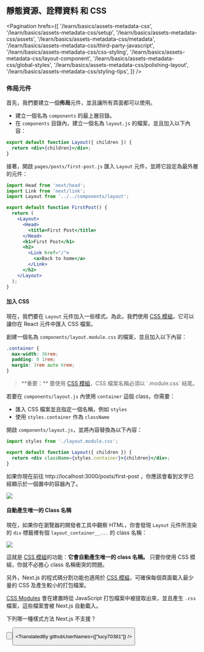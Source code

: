 
## 靜態資源、詮釋資料 和 CSS

<Pagination
  hrefs={[
    '/learn/basics/assets-metadata-css',
    '/learn/basics/assets-metadata-css/setup',
    '/learn/basics/assets-metadata-css/assets',
    '/learn/basics/assets-metadata-css/metadata',
    '/learn/basics/assets-metadata-css/third-party-javascript',
    '/learn/basics/assets-metadata-css/css-styling',
    '/learn/basics/assets-metadata-css/layout-component',
    '/learn/basics/assets-metadata-css/global-styles',
    '/learn/basics/assets-metadata-css/polishing-layout',
    '/learn/basics/assets-metadata-css/styling-tips',
  ]}
/>

### 佈局元件

首先，我們要建立一個**佈局**元件，並且讓所有頁面都可以使用。

- 建立一個名為 `components` 的最上層目錄。
- 在 `components` 目錄內，建立一個名為 `layout.js` 的檔案，並且加入以下內容：

```jsx
export default function Layout({ children }) {
  return <div>{children}</div>;
}
```

接著，開啟 `pages/posts/first-post.js` 匯入 `Layout` 元件，並將它設定為最外層的元件：

```jsx
import Head from 'next/head';
import Link from 'next/link';
import Layout from '../../components/layout';

export default function FirstPost() {
  return (
    <Layout>
      <Head>
        <title>First Post</title>
      </Head>
      <h1>First Post</h1>
      <h2>
        <Link href="/">
          <a>Back to home</a>
        </Link>
      </h2>
    </Layout>
  );
}
```

#### 加入 CSS

現在，我們要在 `Layout` 元件加入一些樣式。為此，我們使用 <a href="/docs/basic-features/built-in-css-support#adding-component-level-css" target="_blank">CSS 模組</a>，它可以讓你在 React 元件中匯入 CSS 檔案。

創建一個名為 `components/layout.module.css` 的檔案，並且加入以下內容：

```css
.container {
  max-width: 36rem;
  padding: 0 1rem;
  margin: 3rem auto 6rem;
}
```

<Blockquote>
  **重要：** 要使用 <a href="/docs/basic-features/built-in-css-support#adding-component-level-css" target="_blank">CSS 模組</a>，CSS 檔案名稱必須以 `.module.css` 結尾。
</Blockquote>

若要在 `components/layout.js` 內使用 `container` 這個 class，你需要：

- 匯入 CSS 檔案並且指定一個名稱，例如 `styles`
- 使用 `styles.container` 作為 `className`

開啟 `components/layout.js`，並將內容替換為以下內容：

```jsx
import styles from './layout.module.css';

export default function Layout({ children }) {
  return <div className={styles.container}>{children}</div>;
}
```

如果你現在前往 http://localhost:3000/posts/first-post ，你應該會看到文字已經顯示於一個置中的容器內了。

![](https://nextjs.org/static/images/learn/assets-metadata-css/layout.png)

#### 自動產生唯一的 Class 名稱

現在，如果你在瀏覽器的開發者工具中觀察 HTML，你會發現 `Layout` 元件所渲染的 `div` 標籤裡有個 `layout_container__...` 的 class 名稱：

![](https://nextjs.org/static/images/learn/assets-metadata-css/devtools.png)

這就是 <a href="/docs/basic-features/built-in-css-support#adding-component-level-css" target="_blank">CSS 模組</a>的功能：**它會自動產生唯一的 class 名稱。** 只要你使用 CSS 模組，你就不必擔心 class 名稱衝突的問題。

另外，Next.js 的程式碼分割功能也適用於 <a href="/docs/basic-features/built-in-css-support#adding-component-level-css" target="_blank">CSS 模組</a>，可確保每個頁面載入最少量的 CSS 及產生較小的打包檔案。

<a href="/docs/basic-features/built-in-css-support#adding-component-level-css" target="_blank">CSS Modules</a> 會在建置時從 JavaScript 打包檔案中被提取出來，並且產生 `.css` 檔案，這些檔案會被 Next.js 自動載入。

<Quiz>
  <QuizHeading type={QuizType.quickReview}>
    下列哪一種樣式方法 Next.js 不支援？
  </QuizHeading>
  <QuizOptionGroup>
    <QuizOption text="CSS 模組" />
    <QuizOption text="Sass" />
    <QuizOption text="styled-jsx" />
    <QuizOption text="styled-components" isCorrect />
  </QuizOptionGroup>
</Quiz>

<Button
  content="返回上一頁 ←"
  url="/learn/basics/assets-metadata-css/css-styling"
  basicStyle="text-white bg-[#0070f3]"
  hoverStyle="hover:opacity-90"
/>

<Button
  content="前往下一頁 →"
  url="/learn/basics/assets-metadata-css/global-styles"
  basicStyle="text-white bg-[#0070f3]"
  hoverStyle="hover:opacity-90"
/>

<TranslatedBy githubUserNames={["lucy70381"]} />
